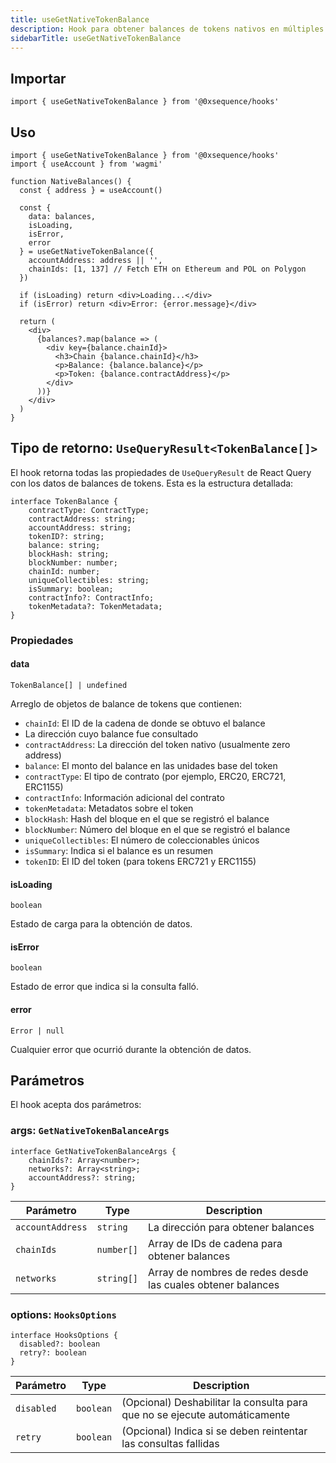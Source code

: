 ```yaml
---
title: useGetNativeTokenBalance
description: Hook para obtener balances de tokens nativos en múltiples cadenas
sidebarTitle: useGetNativeTokenBalance
---
```


## Importar

```tsx
import { useGetNativeTokenBalance } from '@0xsequence/hooks'
```

## Uso

```tsx
import { useGetNativeTokenBalance } from '@0xsequence/hooks'
import { useAccount } from 'wagmi'

function NativeBalances() {
  const { address } = useAccount()
  
  const {
    data: balances,
    isLoading,
    isError,
    error
  } = useGetNativeTokenBalance({
    accountAddress: address || '',
    chainIds: [1, 137] // Fetch ETH on Ethereum and POL on Polygon
  })

  if (isLoading) return <div>Loading...</div>
  if (isError) return <div>Error: {error.message}</div>

  return (
    <div>
      {balances?.map(balance => (
        <div key={balance.chainId}>
          <h3>Chain {balance.chainId}</h3>
          <p>Balance: {balance.balance}</p>
          <p>Token: {balance.contractAddress}</p>
        </div>
      ))}
    </div>
  )
}
```

## Tipo de retorno: `UseQueryResult<TokenBalance[]>`
El hook retorna todas las propiedades de `UseQueryResult` de React Query con los datos de balances de tokens. Esta es la estructura detallada:

```tsx
interface TokenBalance {
    contractType: ContractType;
    contractAddress: string;
    accountAddress: string;
    tokenID?: string;
    balance: string;
    blockHash: string;
    blockNumber: number;
    chainId: number;
    uniqueCollectibles: string;
    isSummary: boolean;
    contractInfo?: ContractInfo;
    tokenMetadata?: TokenMetadata;
}
```

### Propiedades

#### data
`TokenBalance[] | undefined`

Arreglo de objetos de balance de tokens que contienen:
- `chainId`: El ID de la cadena de donde se obtuvo el balance
- La dirección cuyo balance fue consultado
- `contractAddress`: La dirección del token nativo (usualmente zero address)
- `balance`: El monto del balance en las unidades base del token
- `contractType`: El tipo de contrato (por ejemplo, ERC20, ERC721, ERC1155)
- `contractInfo`: Información adicional del contrato
- `tokenMetadata`: Metadatos sobre el token
- `blockHash`: Hash del bloque en el que se registró el balance
- `blockNumber`: Número del bloque en el que se registró el balance
- `uniqueCollectibles`: El número de coleccionables únicos
- `isSummary`: Indica si el balance es un resumen
- `tokenID`: El ID del token (para tokens ERC721 y ERC1155)

#### isLoading
`boolean`

Estado de carga para la obtención de datos.

#### isError
`boolean`

Estado de error que indica si la consulta falló.

#### error
`Error | null`

Cualquier error que ocurrió durante la obtención de datos.

## Parámetros
El hook acepta dos parámetros:

### args: `GetNativeTokenBalanceArgs`

```tsx
interface GetNativeTokenBalanceArgs {
    chainIds?: Array<number>;
    networks?: Array<string>;
    accountAddress?: string;
}
```

| Parámetro        | Type       | Description                                                 |
| ---------------- | ---------- | ----------------------------------------------------------- |
| `accountAddress` | `string`   | La dirección para obtener balances                          |
| `chainIds`       | `number[]` | Array de IDs de cadena para obtener balances                |
| `networks`       | `string[]` | Array de nombres de redes desde las cuales obtener balances |

### options: `HooksOptions`

```tsx
interface HooksOptions {
  disabled?: boolean
  retry?: boolean
}
```

| Parámetro  | Type      | Description                                                                |
| ---------- | --------- | -------------------------------------------------------------------------- |
| `disabled` | `boolean` | (Opcional) Deshabilitar la consulta para que no se ejecute automáticamente |
| `retry`    | `boolean` | (Opcional) Indica si se deben reintentar las consultas fallidas            |